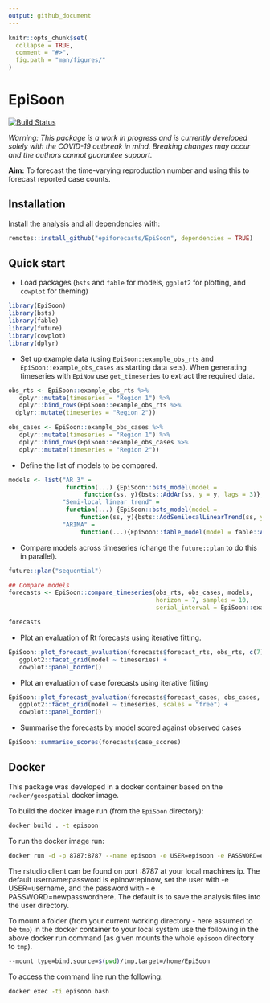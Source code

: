 ```yaml
---
output: github_document
---
```


```r
knitr::opts_chunk$set(
  collapse = TRUE,
  comment = "#>",
  fig.path = "man/figures/"
)
```

# EpiSoon

[![Build Status](https://travis-ci.com/epiforecasts/EpiSoon.svg?branch=master)](https://travis-ci.com/epiforecasts/EpiSoon)

*Warning: This package is a work in progress and is currently developed solely with the COVID-19 outbreak in mind. Breaking changes may occur and the authors cannot guarantee support.*

**Aim:** To forecast the time-varying reproduction number and using this to forecast reported case counts. 

## Installation

Install the analysis and all dependencies with: 

```r
remotes::install_github("epiforecasts/EpiSoon", dependencies = TRUE)
```


## Quick start


* Load packages (`bsts` and `fable` for models, `ggplot2` for plotting, and `cowplot` for theming)

```r
library(EpiSoon)
library(bsts)
library(fable)
library(future)
library(cowplot)
library(dplyr)
```

* Set up example data (using `EpiSoon::example_obs_rts` and `EpiSoon::example_obs_cases` as starting data sets). When generating timeseries with `EpiNow` use `get_timeseries` to extract the required data.

```r
obs_rts <- EpiSoon::example_obs_rts %>%
   dplyr::mutate(timeseries = "Region 1") %>%
   dplyr::bind_rows(EpiSoon::example_obs_rts %>%
  dplyr::mutate(timeseries = "Region 2"))

obs_cases <- EpiSoon::example_obs_cases %>%
   dplyr::mutate(timeseries = "Region 1") %>%
   dplyr::bind_rows(EpiSoon::example_obs_cases %>%
   dplyr::mutate(timeseries = "Region 2"))
```

* Define the list of models to be compared.

```r
models <- list("AR 3" =
                function(...) {EpiSoon::bsts_model(model =
                     function(ss, y){bsts::AddAr(ss, y = y, lags = 3)}, ...)},
               "Semi-local linear trend" =
                function(...) {EpiSoon::bsts_model(model =
                    function(ss, y){bsts::AddSemilocalLinearTrend(ss, y = y)}, ...)},
               "ARIMA" = 
                    function(...){EpiSoon::fable_model(model = fable::ARIMA(y ~ time), ...)})
```

* Compare models across timeseries (change the `future::plan` to do this in parallel).

```r
future::plan("sequential")

## Compare models
forecasts <- EpiSoon::compare_timeseries(obs_rts, obs_cases, models,
                                         horizon = 7, samples = 10,
                                         serial_interval = EpiSoon::example_serial_interval)

forecasts
```

* Plot an evaluation of Rt forecasts using iterative fitting.

```r
EpiSoon::plot_forecast_evaluation(forecasts$forecast_rts, obs_rts, c(7)) +
   ggplot2::facet_grid(model ~ timeseries) +
   cowplot::panel_border()
```

* Plot an evaluation of case forecasts using iterative fitting


```r
EpiSoon::plot_forecast_evaluation(forecasts$forecast_cases, obs_cases, c(7)) +
   ggplot2::facet_grid(model ~ timeseries, scales = "free") +
   cowplot::panel_border()
```

* Summarise the forecasts by model scored against observed cases

```r
EpiSoon::summarise_scores(forecasts$case_scores)
```


## Docker

This package was developed in a docker container based on the `rocker/geospatial` docker image. 

To build the docker image run (from the `EpiSoon` directory):

```bash
docker build . -t episoon
```

To run the docker image run:

```bash
docker run -d -p 8787:8787 --name episoon -e USER=episoon -e PASSWORD=episoon episoon
```

The rstudio client can be found on port :8787 at your local machines ip. The default username:password is epinow:epinow, set the user with -e USER=username, and the password with - e PASSWORD=newpasswordhere. The default is to save the analysis files into the user directory.

To mount a folder (from your current working directory - here assumed to be `tmp`) in the docker container to your local system use the following in the above docker run command (as given mounts the whole `episoon` directory to `tmp`).

```bash
--mount type=bind,source=$(pwd)/tmp,target=/home/EpiSoon
```

To access the command line run the following:

```bash
docker exec -ti episoon bash
```
